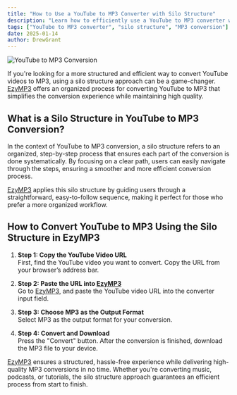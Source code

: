 ```yaml
---
title: "How to Use a YouTube to MP3 Converter with Silo Structure"
description: "Learn how to efficiently use a YouTube to MP3 converter with silo structure. Discover how this method enhances the conversion process for a better user experience."
tags: ["YouTube to MP3 converter", "silo structure", "MP3 conversion"]
date: 2025-01-14
author: DrewGrant
---
```


![YouTube to MP3 Conversion](/assets/images/blog/illustration-youtube-to-mp3-converter.webp)

If you're looking for a more structured and efficient way to convert YouTube videos to MP3, using a silo structure approach can be a game-changer. [EzyMP3](/) offers an organized process for converting YouTube to MP3 that simplifies the conversion experience while maintaining high quality.

## What is a Silo Structure in YouTube to MP3 Conversion?

In the context of YouTube to MP3 conversion, a silo structure refers to an organized, step-by-step process that ensures each part of the conversion is done systematically. By focusing on a clear path, users can easily navigate through the steps, ensuring a smoother and more efficient conversion process. 

[EzyMP3](/) applies this silo structure by guiding users through a straightforward, easy-to-follow sequence, making it perfect for those who prefer a more organized workflow.

## How to Convert YouTube to MP3 Using the Silo Structure in EzyMP3

1. **Step 1: Copy the YouTube Video URL**  
   First, find the YouTube video you want to convert. Copy the URL from your browser’s address bar.

2. **Step 2: Paste the URL into [EzyMP3](/)**  
   Go to [EzyMP3](/), and paste the YouTube video URL into the converter input field.

3. **Step 3: Choose MP3 as the Output Format**  
   Select MP3 as the output format for your conversion.

4. **Step 4: Convert and Download**  
   Press the "Convert" button. After the conversion is finished, download the MP3 file to your device.

[EzyMP3](/) ensures a structured, hassle-free experience while delivering high-quality MP3 conversions in no time. Whether you're converting music, podcasts, or tutorials, the silo structure approach guarantees an efficient process from start to finish.

